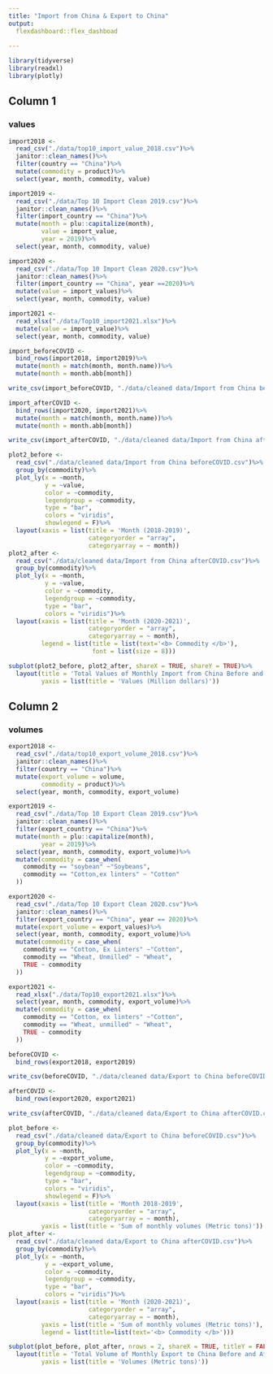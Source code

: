 ```yaml
---
title: "Import from China & Export to China"
output: 
  flexdashboard::flex_dashboad
    
---
```


```r
library(tidyverse)
library(readxl)
library(plotly)
```

## Column 1

### values

```r
import2018 <-
  read_csv("./data/top10_import_value_2018.csv")%>%
  janitor::clean_names()%>%
  filter(country == "China")%>%
  mutate(commodity = product)%>%
  select(year, month, commodity, value)

import2019 <-
  read_csv("./data/Top 10 Import Clean 2019.csv")%>%
  janitor::clean_names()%>%
  filter(import_country == "China")%>%
  mutate(month = plu::capitalize(month),
         value = import_value,
         year = 2019)%>%
  select(year, month, commodity, value)

import2020 <-
  read_csv("./data/Top 10 Import Clean 2020.csv")%>%
  janitor::clean_names()%>%
  filter(import_country == "China", year ==2020)%>%
  mutate(value = import_values)%>%
  select(year, month, commodity, value)

import2021 <-
  read_xlsx("./data/Top10_import2021.xlsx")%>%
  mutate(value = import_value)%>%
  select(year, month, commodity, value)

import_beforeCOVID <-
  bind_rows(import2018, import2019)%>%
  mutate(month = match(month, month.name))%>%
  mutate(month = month.abb[month])

write_csv(import_beforeCOVID, "./data/cleaned data/Import from China beforeCOVID.csv")

import_afterCOVID <-
  bind_rows(import2020, import2021)%>%
  mutate(month = match(month, month.name))%>%
  mutate(month = month.abb[month])

write_csv(import_afterCOVID, "./data/cleaned data/Import from China afterCOVID.csv")

plot2_before <- 
  read_csv("./data/cleaned data/Import from China beforeCOVID.csv")%>%
  group_by(commodity)%>%
  plot_ly(x = ~month, 
          y = ~value, 
          color = ~commodity, 
          legendgroup = ~commodity,
          type = "bar", 
          colors = "viridis",
          showlegend = F)%>% 
  layout(xaxis = list(title = 'Month (2018-2019)',
                      categoryorder = "array",
                      categoryarray = ~ month))
plot2_after <-
  read_csv("./data/cleaned data/Import from China afterCOVID.csv")%>%
  group_by(commodity)%>%
  plot_ly(x = ~month, 
          y = ~value, 
          color = ~commodity, 
          legendgroup = ~commodity, 
          type = "bar", 
          colors = "viridis")%>% 
  layout(xaxis = list(title = 'Month (2020-2021)',
                      categoryorder = "array",
                      categoryarray = ~ month),
         legend = list(title = list(text='<b> Commodity </b>'),
                       font = list(size = 8)))

subplot(plot2_before, plot2_after, shareX = TRUE, shareY = TRUE)%>%
  layout(title = 'Total Values of Monthly Import from China Before and After COVID',
         yaxis = list(title = 'Values (Million dollars)'))

```


## Column 2

### volumes

```r
export2018 <-
  read_csv("./data/top10_export_volume_2018.csv")%>%
  janitor::clean_names()%>%
  filter(country == "China")%>%
  mutate(export_volume = volume,
         commodity = product)%>%
  select(year, month, commodity, export_volume)

export2019 <-
  read_csv("./data/Top 10 Export Clean 2019.csv")%>%
  janitor::clean_names()%>%
  filter(export_country == "China")%>%
  mutate(month = plu::capitalize(month),
         year = 2019)%>%
  select(year, month, commodity, export_volume)%>%
  mutate(commodity = case_when(
    commodity == "soybean" ~"Soybeans",
    commodity == "Cotton,ex linters" ~ "Cotton"
  ))

export2020 <- 
  read_csv("./data/Top 10 Export Clean 2020.csv")%>%
  janitor::clean_names()%>%
  filter(export_country == "China", year == 2020)%>%
  mutate(export_volume = export_values)%>%
  select(year, month, commodity, export_volume)%>%
  mutate(commodity = case_when(
    commodity == "Cotton, Ex Linters" ~"Cotton",
    commodity == "Wheat, Unmilled" ~ "Wheat",
    TRUE ~ commodity
  ))

export2021 <-
  read_xlsx("./data/Top10_export2021.xlsx")%>%
  select(year, month, commodity, export_volume)%>%
  mutate(commodity = case_when(
    commodity == "Cotton, ex linters" ~"Cotton",
    commodity == "Wheat, unmilled" ~ "Wheat",
    TRUE ~ commodity
  ))

beforeCOVID <-
  bind_rows(export2018, export2019)

write_csv(beforeCOVID, "./data/cleaned data/Export to China beforeCOVID.csv")

afterCOVID <-
  bind_rows(export2020, export2021)

write_csv(afterCOVID, "./data/cleaned data/Export to China afterCOVID.csv")

plot_before <- 
  read_csv("./data/cleaned data/Export to China beforeCOVID.csv")%>%
  group_by(commodity)%>%
  plot_ly(x = ~month, 
          y = ~export_volume, 
          color = ~commodity, 
          legendgroup = ~commodity,
          type = "bar", 
          colors = "viridis",
          showlegend = F)%>% 
  layout(xaxis = list(title = 'Month 2018-2019',
                      categoryorder = "array",
                      categoryarray = ~ month),
         yaxis = list(title = 'Sum of monthly volumes (Metric tons)'))
plot_after <-
  read_csv("./data/cleaned data/Export to China afterCOVID.csv")%>%
  group_by(commodity)%>%
  plot_ly(x = ~month, 
          y = ~export_volume, 
          color = ~commodity, 
          legendgroup = ~commodity, 
          type = "bar", 
          colors = "viridis")%>% 
  layout(xaxis = list(title = 'Month (2020-2021)',
                      categoryorder = "array",
                      categoryarray = ~ month),
         yaxis = list(title = 'Sum of monthly volumes (Metric tons)'),
         legend = list(title=list(text='<b> Commodity </b>')))

subplot(plot_before, plot_after, nrows = 2, shareX = TRUE, titleY = FALSE)%>%
  layout(title = 'Total Volume of Monthly Export to China Before and After COVID',
         yaxis = list(title = 'Volumes (Metric tons)'))

```







